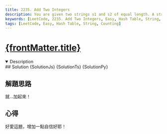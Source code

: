 ```yaml
---
title: 2235. Add Two Integers
description: You are given two strings s1 and s2 of equal length. A string swap is an operation where you choose two indices in a string (not necessarily different) and swap the characters at these indices. Return true if it is possible to make both strings equal by performing at most one string swap on exactly one of the strings. Otherwise, return false.
keywords: [LeetCode, 2235. Add Two Integers, Easy, Hash Table, String, Counting]
tags: [LeetCode, Easy, Hash Table, String, Counting]
---
```


# [{frontMatter.title}](https://leetcode.com/problems/add-two-integers/description/)


<DifficultyBadge difficulty="Easy" />

<Tabs>
  <TabItem value="description" label="題目描述" default>
    <details open>
      <summary>Description</summary>
        <Description />
        <Examples />
    </details> 
  </TabItem>

  <TabItem value="solution" label="解答">
   ## Solution
<Tabs>
  <TabItem value="js" label="JavaScript" default>
       <CodeBlock language="js">{SolutionJs}</CodeBlock>
  </TabItem>
  <TabItem value="ts" label="TypeScript">
      <CodeBlock language="ts">{SolutionTs}</CodeBlock>
  </TabItem>
      <TabItem value="python" label="Python3">
      <CodeBlock language="py">{SolutionPy}</CodeBlock>
  </TabItem>
</Tabs>

  </TabItem>
</Tabs>

## 解題思路

就...加起來！

## 心得

好愛這題，增加一點自信好耶！
